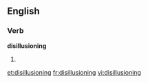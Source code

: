 
==English==

===Verb===
'''disillusioning'''

# {{present participle of|[[disillusion]]}}

[[et:disillusioning]]
[[fr:disillusioning]]
[[vi:disillusioning]]